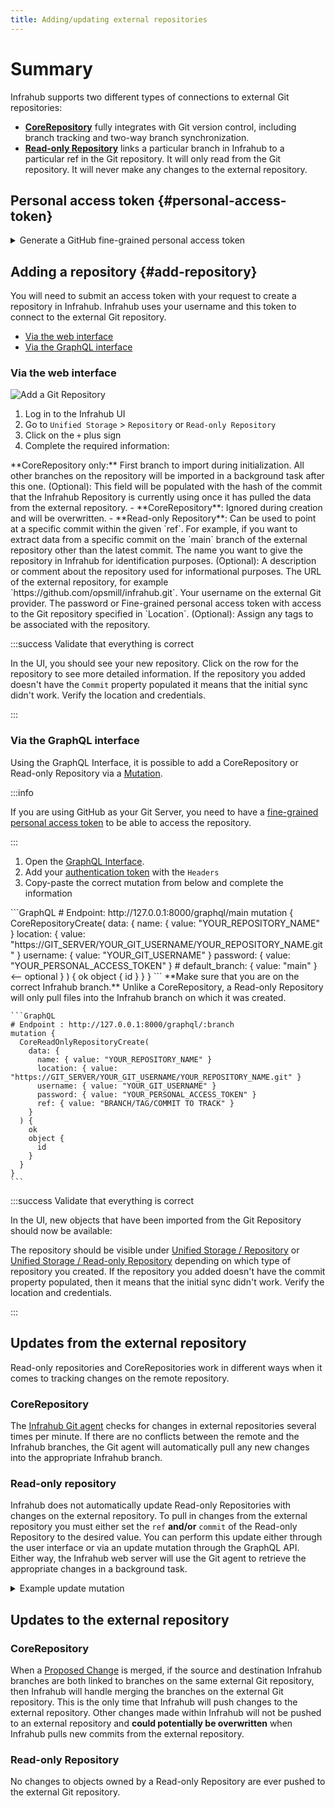 ```yaml
---
title: Adding/updating external repositories
---
```


# Summary

Infrahub supports two different types of connections to external Git repositories:

- [**CoreRepository**](/topics/repository#core-repository) fully integrates with Git version control, including branch tracking and two-way branch synchronization.
- [**Read-only Repository**](/topics/repository#read-only-repository) links a particular branch in Infrahub to a particular ref in the Git repository. It will only read from the Git repository. It will never make any changes to the external repository.

## Personal access token {#personal-access-token}

<details>
  <summary>Generate a GitHub fine-grained personal access token</summary>

  1. Go to settings > Developer Settings > Personal access tokens [New GitHub token](https://github.com/settings/personal-access-tokens/new)
  2. Select Fine-grained tokens
  3. Limit the scope of the token in **Repository Access** > **Only Select Repositories**
  4. Grant the token permission:
   - a. If you want to create a CoreRepository using this token, then you will need to give it `Read/Write` access for the **Content** of the repository.
   - b. If you want to create a Read-only Repository using this token, then you will only need to give it `Read` access for the **Content** of the repository.

  ![Fine-Grained Token](../media/github_fined_grain_access_token_setup.png)
</details>

## Adding a repository {#add-repository}

You will need to submit an access token with your request to create a repository in Infrahub. Infrahub uses your username and this token to connect to the external Git repository.

- [Via the web interface](#via-the-web-interface)
- [Via the GraphQL interface](#via-the-graphql-interface)

### Via the web interface

![Add a Git Repository ](../media/create_repository.png)

1. Log in to the Infrahub UI
2. Go to `Unified Storage` > `Repository` or `Read-only Repository`
3. Click on the `+` plus sign
4. Complete the required information:

<Tabs>
  <TabItem value="Default branch">
    **CoreRepository only:** First branch to import during initialization. All other branches on the repository will be imported in a background task after this one.
  </TabItem>
  <TabItem value="Commit">
    (Optional): This field will be populated with the hash of the commit that the Infrahub Repository is currently using once it has pulled the data from the external repository.
    - **CoreRepository**: Ignored during creation and will be overwritten.
    - **Read-only Repository**: Can be used to point at a specific commit within the given `ref`. For example, if you want to extract data from a specific commit on the `main` branch of the external repository other than the latest commit.
  </TabItem>
  <TabItem value="Name" default>
    The name you want to give the repository in Infrahub for identification purposes.
  </TabItem>
  <TabItem value="Description">
    (Optional): A description or comment about the repository used for informational purposes.
  </TabItem>
  <TabItem value="Location">
    The URL of the external repository, for example `https://github.com/opsmill/infrahub.git`.
  </TabItem>
  <TabItem value="Username">
    Your username on the external Git provider.
  </TabItem>
  <TabItem value="Password">
    The password or Fine-grained personal access token with access to the Git repository specified in `Location`.
  </TabItem>
  <TabItem value="Tags">
    (Optional): Assign any tags to be associated with the repository.
  </TabItem>
</Tabs>

:::success Validate that everything is correct

In the UI, you should see your new repository. Click on the row for the repository to see more detailed information. If the repository you added doesn't have the `Commit` property populated it means that the initial sync didn't work. Verify the location and credentials.

:::

### Via the GraphQL interface

Using the GraphQL Interface, it is possible to add a CoreRepository or Read-only Repository via a [Mutation](/topics/graphql).

:::info

If you are using GitHub as your Git Server, you need to have a [fine-grained personal access token](#personal-access-token) to be able to access the repository.

:::

1. Open the [GraphQL Interface](http://localhost:8000/graphql).
2. Add your [authentication token](/topics/auth) with the `Headers`
3. Copy-paste the correct mutation from below and complete the information

<Tabs>
  <TabItem value="CoreRepository" default>
    ```GraphQL
    # Endpoint: http://127.0.0.1:8000/graphql/main
    mutation {
      CoreRepositoryCreate(
        data: {
          name: { value: "YOUR_REPOSITORY_NAME" }
          location: { value: "https://GIT_SERVER/YOUR_GIT_USERNAME/YOUR_REPOSITORY_NAME.git" }
          username: { value: "YOUR_GIT_USERNAME" }
          password: { value: "YOUR_PERSONAL_ACCESS_TOKEN" }
          # default_branch: { value: "main" } <-- optional
        }
      ) {
        ok
        object {
          id
        }
      }
    }
    ```
  </TabItem>
  <TabItem value="Read-only Repository">
    **Make sure that you are on the correct Infrahub branch.** Unlike a CoreRepository, a Read-only Repository will only pull files into the Infrahub branch on which it was created.

    ```GraphQL
    # Endpoint : http://127.0.0.1:8000/graphql/:branch
    mutation {
      CoreReadOnlyRepositoryCreate(
        data: {
          name: { value: "YOUR_REPOSITORY_NAME" }
          location: { value: "https://GIT_SERVER/YOUR_GIT_USERNAME/YOUR_REPOSITORY_NAME.git" }
          username: { value: "YOUR_GIT_USERNAME" }
          password: { value: "YOUR_PERSONAL_ACCESS_TOKEN" }
          ref: { value: "BRANCH/TAG/COMMIT TO TRACK" }
        }
      ) {
        ok
        object {
          id
        }
      }
    }
    ```
  </TabItem>
</Tabs>

:::success Validate that everything is correct

In the UI, new objects that have been imported from the Git Repository should now be available:

The repository should be visible under [Unified Storage / Repository](http://localhost:8000/objects/CoreRepository/) or [Unified Storage / Read-only Repository](http://localhost:8000/objects/CoreReadOnlyRepository/) depending on which type of repository you created. If the repository you added doesn't have the commit property populated, then it means that the initial sync didn't work. Verify the location and credentials.

:::

## Updates from the external repository

Read-only repositories and CoreRepositories work in different ways when it comes to tracking changes on the remote repository.

### CoreRepository

The [Infrahub Git agent](/reference/git-agent) checks for changes in external repositories several times per minute. If there are no conflicts between the remote and the Infrahub branches, the Git agent will automatically pull any new changes into the appropriate Infrahub branch.

### Read-only repository

Infrahub does not automatically update Read-only Repositories with changes on the external repository. To pull in changes from the external repository you must either set the `ref` **and/or** `commit` of the Read-only Repository to the desired value. You can perform this update either through the user interface or via an update mutation through the GraphQL API. Either way, the Infrahub web server will use the Git agent to retrieve the appropriate changes in a background task.

<details>
  <summary>Example update mutation</summary>

    ```GraphQL
    # Endpoint : http://127.0.0.1:8000/graphql/main
    mutation {
      CoreReadOnlyRepositoryUpdate(
        data: {
          id: "ID_OF_THE_REPOSITORY"
          ref: { value: "BRANCH/TAG/COMMIT TO TRACK" }
          commit: { value: "NEW COMMIT ON THE REF TO PULL" }
        }
      ) {
        ok
        object {
          id
        }
      }
    }
    ```
</details>

## Updates to the external repository

### CoreRepository

When a [Proposed Change](/topics/proposed-change) is merged, if the source and destination Infrahub branches are both linked to branches on the same external Git repository, then Infrahub will handle merging the branches on the external Git repository. This is the only time that Infrahub will push changes to the external repository. Other changes made within Infrahub will not be pushed to an external repository and **could potentially be overwritten** when Infrahub pulls new commits from the external repository.

### Read-only Repository

No changes to objects owned by a Read-only Repository are ever pushed to the external Git repository.
